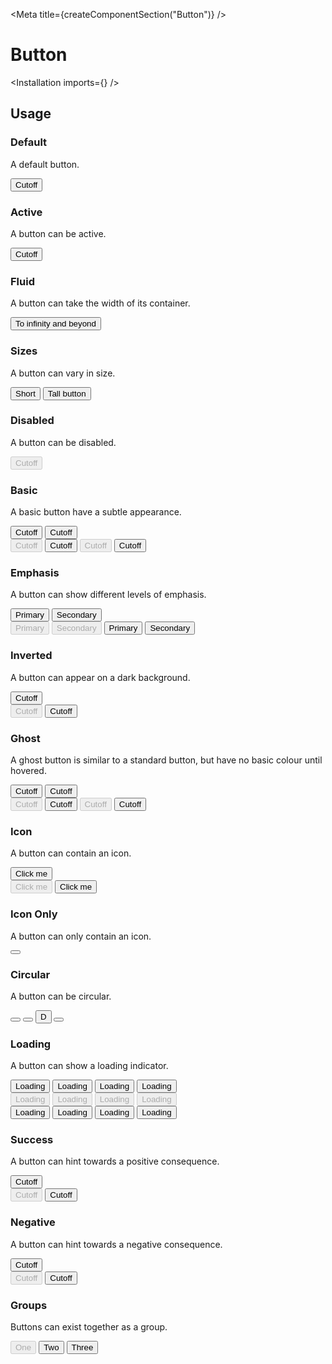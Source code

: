 
<Meta
    title={createComponentSection("Button")}
/>

<SemanticContainer
    semanticPath="/elements/button"
/>

# Button

<Installation imports={<Imports />} />

## Usage

### Default

A default button.

<Preview>
    <Story name="default">
        <Button>Cutoff</Button>
    </Story>
</Preview>

### Active

A button can be active.

<Preview>
    <Story name="active">
        <Button active>Cutoff</Button>
    </Story>
</Preview>

### Fluid

A button can take the width of its container.

<Preview>
    <Story name="fluid">
        <Button fluid>To infinity and beyond</Button>
    </Story>
</Preview>

### Sizes

A button can vary in size.

<Preview>
    <Story name="height short">
        <div className="flex flex-row items-start">
            <Button className="short">Short</Button>
            <Button className="tall">Tall button</Button>
        </div>
    </Story>
</Preview>

### Disabled

A button can be disabled.

<Preview>
    <Story name="disabled">
        <Button disabled>Cutoff</Button>
    </Story>
</Preview>

### Basic

A basic button have a subtle appearance.

<Preview>
    <Story name="basic">
        <div>
            <div className="flex">
                <Button basic>Cutoff</Button>
                <Button basic primary>Cutoff</Button>
            </div>
            <div className="flex">
                <Button basic disabled>Cutoff</Button>
                <Button basic active>Cutoff</Button>
                <Button basic primary disabled>Cutoff</Button>
                <Button basic primary active>Cutoff</Button>
            </div>
        </div>
    </Story>
</Preview>

### Emphasis

A button can show different levels of emphasis.

<Preview>
    <Story name="emphasis">
        <div>
            <div className="flex">
                <Button primary>Primary</Button>
                <Button secondary>Secondary</Button>
            </div>
            <div className="flex">
                <Button primary disabled>Primary</Button>
                <Button secondary disabled>Secondary</Button>
                <Button primary active>Primary</Button>
                <Button secondary active>Secondary</Button>
            </div>
        </div>
    </Story>
</Preview>

### Inverted

A button can appear on a dark background.

<Preview>
    <Story name="inverted primary">
        <div className="bg-marine-700 pa3">
            <div className="flex">
                <Button primary inverted>Cutoff</Button>
            </div>
            <div className="flex">
                <Button primary inverted disabled>Cutoff</Button>
                <Button primary inverted active>Cutoff</Button>
            </div>
        </div>
    </Story>
</Preview>

### Ghost

A ghost button is similar to a standard button, but have no basic colour until hovered.

<Preview>
    <Story name="ghost">
        <div>
            <div className="flex">
                <Button className="ghost">Cutoff</Button>
                <Button className="ghost" primary>Cutoff</Button>
            </div>
            <div className="flex">
                <Button className="ghost" disabled>Cutoff</Button>
                <Button className="ghost" active>Cutoff</Button>
                <Button className="ghost" disabled primary>Cutoff</Button>
                <Button className="ghost" active primary>Cutoff</Button>
            </div>
        </div>
    </Story>
</Preview>

### Icon

A button can contain an icon.

<Preview>
    <Story name="icon standard">
        <div>
            <div>
                <Button icon><SignoutIcon24 className="w6 h6 mr1" />Click me</Button>
            </div>
            <div className="flex">
                <Button icon disabled><SignoutIcon24 className="w6 h6 mr1" />Click me</Button>
                <Button icon active><SignoutIcon24 className="w6 h6 mr1" />Click me</Button>
            </div>
        </div>
    </Story>
</Preview>

### Icon Only

A button can only contain an icon.

<Preview>
    <Story name="icon only">
        <Button><AddIcon className="flex w6 h6"/></Button>
    </Story>
</Preview>

### Circular

A button can be circular.

<Preview>
    <Story name="circular">
        <div className="flex flex-row items-start">
            <Button icon circular size="tiny"><AddIcon className="flex w6 h6"/></Button>
            <Button icon circular size="small"><AddIcon className="flex w6 h6"/></Button>
            <Button icon circular>D</Button>
            <Button icon circular size="large"><AddIcon className="flex w7 h7"/></Button>
        </div>
    </Story>
</Preview>

### Loading

A button can show a loading indicator.

<Preview>
    <Story name="loading">
        <div>
            <div className="flex">
                <Button loading>Loading</Button>
                <Button loading primary>Loading</Button>
                <Button loading basic>Loading</Button>
                <Button loading basic primary>Loading</Button>
            </div>
            <div className="flex">
                <Button disabled loading>Loading</Button>
                <Button disabled loading primary>Loading</Button>
                <Button disabled loading basic>Loading</Button>
                <Button disabled loading basic primary>Loading</Button>
            </div>
            <div className="flex">
                <Button active loading>Loading</Button>
                <Button active loading primary>Loading</Button>
                <Button active loading basic>Loading</Button>
                <Button active loading basic primary>Loading</Button>
            </div>
        </div>
    </Story>
</Preview>

### Success

A button can hint towards a positive consequence.

<Preview>
    <Story name="success">
        <div>
            <div>
                <Button positive>Cutoff</Button>
            </div>
            <div className="flex">
                <Button positive disabled>Cutoff</Button>
                <Button positive active>Cutoff</Button>
            </div>
        </div>
    </Story>
</Preview>

### Negative

A button can hint towards a negative consequence.

<Preview>
    <Story name="negative">
        <div>
            <div>
                <Button negative>Cutoff</Button>
            </div>
            <div className="flex">
                <Button negative disabled>Cutoff</Button>
                <Button negative active>Cutoff</Button>
            </div>
        </div>
    </Story>
</Preview>

### Groups

Buttons can exist together as a group.

<Preview>
    <Story name="groups">
        <div className="flex">
            <Button.Group basic toggle>
                <Button disabled type="button"><Label circular size="mini" empty color="red"/>One</Button>
                <Button icon type="button"><CalendarIcon24 className="w6 h6 mr1"/>Two</Button>
                <Button icon type="button" active><CalendarIcon24 className="w6 h6 mr1"/>Three</Button>
            </Button.Group>
        </div>
    </Story>
</Preview>
